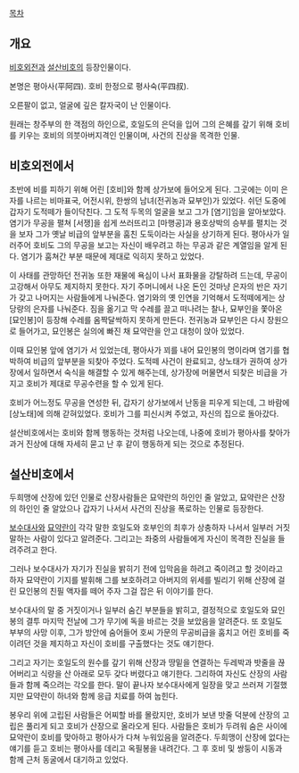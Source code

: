 [[목차]]

== 개요 ==
[[비호외전]]과 [[설산비호]]의 등장인물이다.

본명은 평아사(平阿四). 호비 한정으로 평사숙(平四叔).

오른팔이 없고, 얼굴에 깊은 칼자국이 난 인물이다.

원래는 창주부의 한 객점의 하인으로, 호일도의 은덕을 입어 그의 은혜를 갚기 위해 호비를 키우는 호비의 의붓아버지격인 인물이며, 사건의 진상을 목격한 인물.

== 비호외전에서 ==
초반에 비를 피하기 위해 어린 [호비]와 함께 상가보에 들어오게 된다. 그곳에는 이미 은자를 나르는 비마표국, 어전시위, 한쌍의 남녀(전귀농과 묘부인)가 있었다.  쉬던 도중에 갑자기 도적떼가 들이닥친다. 그 도적 두목의 얼굴을 보고 그가 [염기]임을 알아보았다. 염기가 무공을 펼쳐 [서쟁]을 쉽게 쓰러뜨리고 [마행공]과 용호상박의 승부를 펼치는 것을 보자 그가 옛날 비급의 앞부분을 훔친 도둑이라는 사실을 상기하게 된다. 평아사가 일러주어 호비도 그의 무공을 보고는 자신이 배우려고 하는 무공과 같은 계열임을 알게 된다. 염기가 훔쳐간 부분 때문에 제대로 익히지 못하고 있었다.

이 사태를 관망하던 전귀농 또한 재물에 욕심이 나서 표화물을 강탈하려 드는데, 무공이 고강해서 아무도 제지하지 못한다. 자기 주머니에서 나온 돈인 것마냥 은자의 반은 자기가 갖고 나머지는 사람들에게 나눠준다. 염기와의 옛 인연을 기억해서 도적떼에게는 상당량의 은자를 나눠준다. 짐을 옮기고 막 수레를 끌고 떠나려는 찰나, 묘부인을 쫓아온 [묘인봉]이 등장해 수레를 옴짝달싹하지 못하게 만든다. 전귀농과 묘부인은 다시 장원으로 들어가고, 묘인봉은 실의에 빠진 채 묘약란을 안고 대청이 앉아 있었다. 

이때 묘인봉 앞에 염기가 서 있었는데, 평아사가 꾀를 내어 묘인봉의 명이라며 염기를 협박하여 비급의 앞부분을 되찾아 주었다. 도적떼 사건이 완료되고, 상노태가 권하여 상가장에서 일하면서 숙식을 해결할 수 있게 해주는데, 상가장에 머물면서 되찾은 비급을 가지고 호비가 제대로 무공수련을 할 수 있게 된다. 

호비가 어느정도 무공을 연성한 뒤, 갑자기 상가보에서 난동을 피우게 되는데, 그 바람에 [상노태]에 의해 갇혀있었다. 호비가 그를 피신시켜 주었고, 자신의 집으로 돌아갔다.

설산비호에서는 호비와 함께 행동하는 것처럼 나오는데, 나중에 호비가 평아사를 찾아가 과거 진상에 대해 자세히 묻고 난 후 같이 행동하게 되는 것으로 추정된다.  

== 설산비호에서 ==
두희맹에 산장에 있던 인물로 산장사람들은 묘약란의 하인인 줄 알았고, 묘약란은 산장의 하인인 줄 알았으나 갑자기 나서서 사건의 진상을 폭로하는 인물로 등장한다. 

[[보수대사]]와 [[묘약란]]이 각각 말한 호일도와 호부인의 최후가 상충하자 나서서 일부러 거짓말하는 사람이 있다고 알려준다. 그리고는 좌중의 사람들에게 자신이 목격한 진실을 들려주려고 한다.   

그러나 보수대사가 자기가 진실을 밝히기 전에 입막음을 하려고 죽이려고 할 것이라고 하자 묘약란이 기지를 발휘해 그를 보호하려고 아버지의 위세를 빌리기 위해 산장에 걸린 묘인봉의 친필 액자를 떼어 주자 그걸 잡은 뒤 이야기를 한다.

보수대사의 말 중 거짓이거나 일부러 숨긴 부분들을 밝히고, 결정적으로 호일도와 묘인봉의 결투 마지막 전날에 그가 무기에 독을 바르는 것을 보았음을 알려준다. 또 호일도 부부의 사망 이후, 그가 방안에 숨어들어 호씨 가문의 무공비급을 훔치고 어린 호비를 죽이려던 것을 제지하고 자신이 호비를 구출했다는 것도 얘기한다. 

그리고 자기는 호일도의 원수를 갚기 위해 산장과 땅밑을 연결하는 두레박과 밧줄을 끊어버리고 식량을 산 아래로 모두 갖다 버렸다고 얘기한다. 그리하여 자신도 산장의 사람들과 함께 죽으려는 각오를 한다. 말이 끝나자 보수대사에게 일장을 맞고 쓰러져 기절했지만 묘약란이 하녀와 함께 응급 치료를 하여 눕힌다.

봉우리 위에 고립된 사람들은 어찌할 바를 몰랐지만, 호비가 보낸 밧줄 덕분에 산장의 고립은 풀리게 되고 호비가 산장으로 올라오게 된다. 사람들은 호비가 두려워 숨은 사이에 묘약란이 호비를 맞아하고 평아사가 다쳐 누워있음을 알려준다. 두희맹이 산장에 없다는 얘기를 듣고 호비는 평아사를 데리고 옥필봉을 내려간다. 그 후 호비 및 쌍둥이 시동과 함께 근처 동굴에서 대기하고 있었다.  
